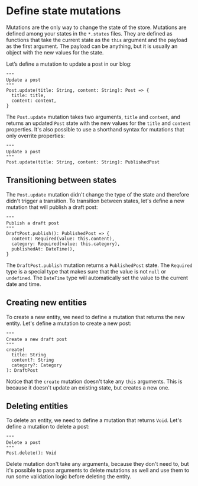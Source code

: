 # Define state mutations

Mutations are the only way to change the state of the store. Mutations are defined among your states in the `*.states` files. They are defined as functions that take the current state as the `this` argument and the payload as the first argument. The payload can be anything, but it is usually an object with the new values for the state.

Let’s define a mutation to update a post in our blog:

```states filename="posts.states"
"""
Update a post
"""
Post.update(title: String, content: String): Post => {
  title: title,
  content: content,
}
```

The `Post.update` mutation takes two arguments, `title` and `content`, and returns an updated `Post` state with the new values for the `title` and `content` properties. It's also possible to use a shorthand syntax for mutations that only overrite properties:

```states filename="counter.states"
"""
Update a post
"""
Post.update(title: String, content: String): PublishedPost
```

## Transitioning between states

The `Post.update` mutation didn't change the type of the state and therefore didn't trigger a transition. To transition between states, let's define a new mutation that will publish a draft post:

```states filename="posts.states"
"""
Publish a draft post
"""
DraftPost.publish(): PublishedPost => {
  content: Required(value: this.content),
  category: Required(value: this.category),
  publishedAt: DateTime(),
}
```

The `DraftPost.publish` mutation returns a `PublishedPost` state. The `Required` type is a special type that makes sure that the value is not `null` or `undefined`. The `DateTime` type will automatically set the value to the current date and time.

## Creating new entities

To create a new entity, we need to define a mutation that returns the new entity. Let's define a mutation to create a new post:

```states filename="posts.states"
"""
Create a new draft post
"""
create(
  title: String
  content?: String
  category?: Category
): DraftPost
```

Notice that the `create` mutation doesn't take any `this` arguments. This is because it doesn't update an existing state, but creates a new one.

## Deleting entities

To delete an entity, we need to define a mutation that returns `Void`. Let's define a mutation to delete a post:

```states filename="posts.states"
"""
Delete a post
"""
Post.delete(): Void
```

Delete mutation don't take any arguments, because they don't need to, but it's possible to pass arguments to delete mutations as well and use them to run some validation logic before deleting the entity.
